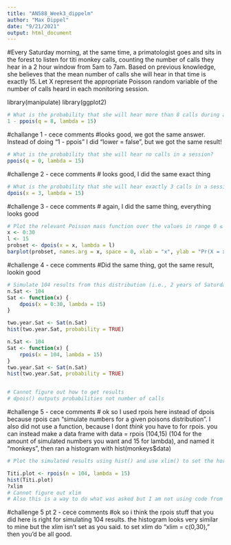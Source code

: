 ```yaml
---
title: "AN588_Week3_dippelm"
author: "Max Dippel"
date: "9/21/2021"
output: html_document
---
```


#Every Saturday morning, at the same time, a primatologist goes and sits in the forest to listen for titi monkey calls, counting the number of calls they hear in a 2 hour window from 5am to 7am. Based on previous knowledge, she believes that the mean number of calls she will hear in that time is exactly 15. Let X represent the appropriate Poisson random variable of the number of calls heard in each monitoring session.

library(manipulate)
library(ggplot2)

```r

# What is the probability that she will hear more than 8 calls during any given session?
1 - ppois(q = 8, lambda = 15)

```
#challange 1 - cece comments
#looks good, we got the same answer. Instead of doing "1 - ppois" I did "lower = false", but we got the same result!

```r

# What is the probability that she will hear no calls in a session?
ppois(q = 0, lambda = 15)

```
#challenge 2 - cece comments
# looks good, I did the same exact thing

```r

# What is the probability that she will hear exactly 3 calls in a session?
dpois(x = 3, lambda = 15)

```
#challenge 3 - cece comments
# again, I did the same thing, everything looks good

```r

# Plot the relevant Poisson mass function over the values in range 0 ≤ x ≤ 30.
x <- 0:30
l <- 15
probset <- dpois(x = x, lambda = l)
barplot(probset, names.arg = x, space = 0, xlab = "x", ylab = "Pr(X = x)", main = "Probability Mass Function")

```
#challenge 4 - cece comments
#Did the same thing, got the same result, lookin good

```r
# Simulate 104 results from this distribution (i.e., 2 years of Saturday monitoring sessions).
n.Sat <- 104
Sat <- function(x) {
    dpois(x = 0:30, lambda = 15)
}

two.year.Sat <- Sat(n.Sat)
hist(two.year.Sat, probability = TRUE)

n.Sat <- 104
Sat <- function(x) {
    rpois(x = 104, lambda = 15)
}
two.year.Sat <- Sat(n.Sat)
hist(two.year.Sat, probability = TRUE)


# Cannot figure out how to get results 
# dpois() outputs probabilities not number of calls
```
#challenge 5 - cece comments
# ok so I used rpois here instead of dpois because rpois can "simulate numbers for a given poisons distribution". I also did not use a function, because I dont *think* you have to for rpois. you can instead make a data frame with data = rpois (104,15) (104 for the amount of simulated numbers you want and 15 for lambda), and named it "monkeys", then ran a histogram with hist(monkeys$data)

```r

# Plot the simulated results using hist() and use xlim() to set the horizontal limits to be from 0 to 30. How does your histogram compare to the shape of the probability mass function you plotted above?

Titi.plot <- rpois(n = 104, lambda = 15)
hist(Titi.plot) 
?xlim
# Cannot figure out xlim
# Also this is a way to do what was asked but I am not using code from the last question
```
#challenge 5 pt 2 - cece comments
#ok so i think the rpois stuff that you did here is right for simulating 104 results. the histogram looks very similar to mine but the xlim isn't set as you said. to set xlim do "xlim = c(0,30)," then you'd be all good. 









